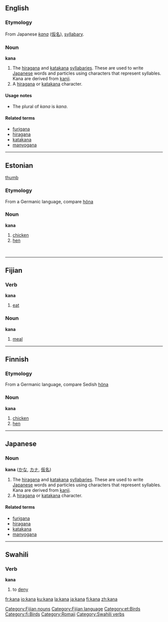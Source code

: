 ==English==
{{wikipedia}}
===Etymology===
From Japanese ''[[kana#Japanese|kana]]'' ([[仮名]]), [[syllabary]].

===Noun===
'''kana'''

# The [[hiragana]] and [[katakana]] [[syllabary|syllabaries]]. These are used to write [[Japanese]] words and particles using characters that represent syllables. Kana are derived from [[kanji]].
# A [[hiragana]] or [[katakana]] character.

====Usage notes====
* The plural of ''kana'' is ''kana''.

====Related terms====
*[[furigana]]
*[[hiragana]]
*[[katakana]]
*[[manyogana]]

----

==Estonian==
[[image:Chicken portrait.jpg|thumb]]
===Etymology===
From a Germanic language, compare [[höna]]
===Noun===
'''kana'''

# [[chicken]] 
# [[hen]]

<br clear="all"/>

----

==Fijian==
===Verb===
'''kana'''

# [[eat]]

===Noun===
'''kana'''

# [[meal]]

[[Category:Fijian nouns]]
[[Category:Fijian language]]

----

==Finnish==
===Etymology===
From a Germanic language, compare Sedish [[höna]]
===Noun===
'''kana'''

# [[chicken]] 
# [[hen]]

----

==Japanese==
{{wikipedia}}
===Noun===
'''kana''' ([[かな]], [[カナ]], [[仮名]])

# The [[hiragana]] and [[katakana]] [[syllabary|syllabaries]].  These are used to write [[Japanese]] words and particles using characters that represent syllables. Kana are derived from [[kanji]].
# A [[hiragana]] or [[katakana]] character.  

====Related terms====
*[[furigana]]
*[[hiragana]]
*[[katakana]]
*[[manyogana]]


----

==Swahili==
===Verb===
'''kana'''

# to [[deny]]

[[Category:et:Birds]]
[[Category:fi:Birds]]
[[Category:Romaji]]
[[Category:Swahili verbs]]

[[fr:kana]]
[[io:kana]]
[[ku:kana]]
[[la:kana]]
[[ja:kana]]
[[fi:kana]]
[[zh:kana]]